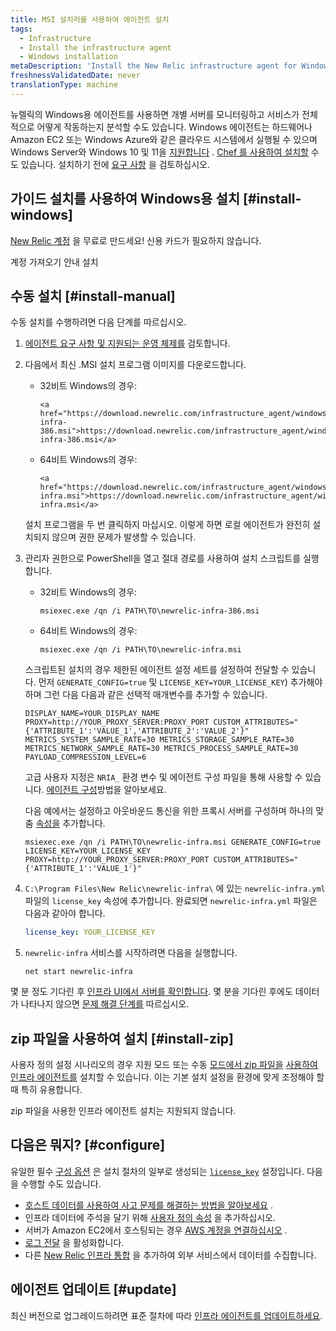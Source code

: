 ```yaml
---
title: MSI 설치러를 사용하여 에이전트 설치
tags:
  - Infrastructure
  - Install the infrastructure agent
  - Windows installation
metaDescription: 'Install the New Relic infrastructure agent for Windows with a simple headless MSI, and do basic configuration.'
freshnessValidatedDate: never
translationType: machine
---
```


뉴렐릭의 Windows용 에이전트를 사용하면 개별 서버를 모니터링하고 서비스가 전체적으로 어떻게 작동하는지 분석할 수도 있습니다. Windows 에이전트는 하드웨어나 Amazon EC2 또는 Windows Azure와 같은 클라우드 시스템에서 실행될 수 있으며 Windows Server와 Windows 10 및 11을 [지원합니다](/docs/infrastructure/install-infrastructure-agent/get-started/requirements-infrastructure-agent) . [Chef 를 사용하여 설치할](/docs/infrastructure/new-relic-infrastructure/config-management-tools/configure-new-relic-infrastructure-using-chef) 수도 있습니다. 설치하기 전에 [요구 사항](/docs/infrastructure/new-relic-infrastructure/getting-started/compatibility-requirements-new-relic-infrastructurets) 을 검토하십시오.

## 가이드 설치를 사용하여 Windows용 설치 [#install-windows]

[New Relic 계정](https://newrelic.com/signup) 을 무료로 만드세요! 신용 카드가 필요하지 않습니다.

<ButtonGroup>
  <ButtonLink role="button" to="https://newrelic.com/signup" variant="primary">
    계정 가져오기
  </ButtonLink>

  <ButtonLink role="button" to="https://one.newrelic.com/marketplace/install-data-source?state=fbe85f19-a04c-7a2b-0765-3a96ab418be6" variant="primary">
    안내 설치
  </ButtonLink>
</ButtonGroup>

## 수동 설치 [#install-manual]

수동 설치를 수행하려면 다음 단계를 따르십시오.

1. [에이전트 요구 사항 및 지원되는 운영 체제를](/docs/infrastructure/new-relic-infrastructure/getting-started/compatibility-requirements-new-relic-infrastructure) 검토합니다.

2. 다음에서 최신 .MSI 설치 프로그램 이미지를 다운로드합니다.

   * 32비트 Windows의 경우:

     ```
     <a href="https://download.newrelic.com/infrastructure_agent/windows/386/newrelic-infra-386.msi">https://download.newrelic.com/infrastructure_agent/windows/386/newrelic-infra-386.msi</a>​
     ```

   * 64비트 Windows의 경우:

     ```
     <a href="https://download.newrelic.com/infrastructure_agent/windows/newrelic-infra.msi">https://download.newrelic.com/infrastructure_agent/windows/newrelic-infra.msi</a>
     ```

   <Callout variant="important">
     설치 프로그램을 두 번 클릭하지 마십시오. 이렇게 하면 로컬 에이전트가 완전히 설치되지 않으며 권한 문제가 발생할 수 있습니다.
   </Callout>

3. 관리자 권한으로 PowerShell을 열고 절대 경로를 사용하여 설치 스크립트를 실행합니다.

   * 32비트 Windows의 경우:

     ```shell
     msiexec.exe /qn /i PATH\TO\newrelic-infra-386.msi
     ```

   * 64비트 Windows의 경우:

     ```shell
     msiexec.exe /qn /i PATH\TO\newrelic-infra.msi
     ```

   스크립트된 설치의 경우 제한된 에이전트 설정 세트를 설정하여 전달할 수 있습니다. 먼저 `GENERATE_CONFIG=true` 및 `LICENSE_KEY=YOUR_LICENSE_KEY`) 추가해야 하며 그런 다음 다음과 같은 선택적 매개변수를 추가할 수 있습니다.

   ```shell
   DISPLAY_NAME=YOUR_DISPLAY_NAME PROXY=http://YOUR_PROXY_SERVER:PROXY_PORT CUSTOM_ATTRIBUTES="{'ATTRIBUTE_1':'VALUE_1','ATTRIBUTE_2':'VALUE_2'}" METRICS_SYSTEM_SAMPLE_RATE=30 METRICS_STORAGE_SAMPLE_RATE=30 METRICS_NETWORK_SAMPLE_RATE=30 METRICS_PROCESS_SAMPLE_RATE=30 PAYLOAD_COMPRESSION_LEVEL=6
   ```

   고급 사용자 지정은 `NRIA_` 환경 변수 및 에이전트 구성 파일을 통해 사용할 수 있습니다. [에이전트 구성](/docs/infrastructure/install-infrastructure-agent/configuration/configure-infrastructure-agent/)방법을 알아보세요.

   다음 예에서는 <InlinePopover type="licenseKey" />설정하고 아웃바운드 통신을 위한 프록시 서버를 구성하며 하나의 맞춤 [속성을](/docs/using-new-relic/welcome-new-relic/get-started/glossary#attribute) 추가합니다.

   ```shell
   msiexec.exe /qn /i PATH\TO\newrelic-infra.msi GENERATE_CONFIG=true LICENSE_KEY=YOUR_LICENSE_KEY PROXY=http://YOUR_PROXY_SERVER:PROXY_PORT CUSTOM_ATTRIBUTES="{'ATTRIBUTE_1':'VALUE_1'}"
   ```

4. `C:\Program Files\New Relic\newrelic-infra\` 에 있는 `newrelic-infra.yml` 파일의 `license_key` 속성에 <InlinePopover type="licenseKey" />추가합니다. 완료되면 `newrelic-infra.yml` 파일은 다음과 같아야 합니다.

   ```yml
   license_key: YOUR_LICENSE_KEY
   ```

5. `newrelic-infra` 서비스를 시작하려면 다음을 실행합니다.

   ```shell
   net start newrelic-infra
   ```

몇 분 정도 기다린 후 [인프라 UI에서 서버를 확인합니다](/docs/infrastructure/infrastructure-ui-pages/infra-ui-overview). 몇 분을 기다린 후에도 데이터가 나타나지 않으면 [문제 해결 단계를](/docs/infrastructure/new-relic-infrastructure/troubleshooting/no-data-appears-infrastructure) 따르십시오.

## zip 파일을 사용하여 설치 [#install-zip]

사용자 정의 설정 시나리오의 경우 지원 모드 또는 [](/docs/infrastructure/install-configure-infrastructure/windows-installation/assisted-install-infrastructure-windows)수동 [모드에서 zip 파일을](https://download.newrelic.com/infrastructure_agent/binaries/windows/) [사용하여 인프라 에이전트를](/docs/infrastructure/install-configure-infrastructure/windows-installation/manual-install-infrastructure-windows) 설치할 수 있습니다. 이는 기본 설치 설정을 환경에 맞게 조정해야 할 때 특히 유용합니다.

<Callout variant="caution">
  zip 파일을 사용한 인프라 에이전트 설치는 지원되지 않습니다.
</Callout>

<InstallFeedback />

## 다음은 뭐지? [#configure]

유일한 필수 [구성 옵션](/docs/infrastructure/install-configure-infrastructure/configuration/configure-infrastructure-agent) 은 설치 절차의 일부로 생성되는 [`license_key`](/docs/Infrastructure-configure-your-agent#conf-license_key) 설정입니다. 다음을 수행할 수도 있습니다.

* [호스트 데이터를 사용하여 사고 문제를 해결하는 방법을 알아보세요](/docs/tutorial-troubleshoot-infra-hosts/diagnose-app-infra-data) .
* 인프라 데이터에 주석을 달기 위해 [사용자 정의 속성](/docs/Infrastructure-configure-your-agent#conf-custom_attributes) 을 추가하십시오.
* 서버가 Amazon EC2에서 호스팅되는 경우 [AWS 계정을 연결하십시오](/docs/infrastructure-amazon-aws-ec2-integration#connect) .
* [로그 전달](/docs/logs/enable-new-relic-logs/1-enable-logs/forward-your-logs-using-new-relic-infrastructure-agent) 을 활성화합니다.
* 다른 [New Relic 인프라 통합](/docs/infrastructure/integrations-getting-started/getting-started/introduction-infrastructure-integrations) 을 추가하여 외부 서비스에서 데이터를 수집합니다.

## 에이전트 업데이트 [#update]

최신 버전으로 업그레이드하려면 표준 절차에 따라 [인프라 에이전트를 업데이트하세요](/docs/infrastructure/new-relic-infrastructure/installation/update-infrastructure-agent).